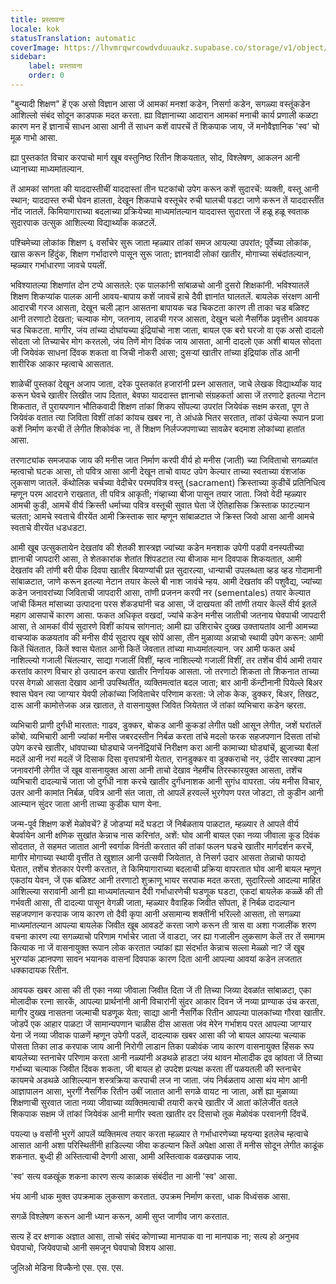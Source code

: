 ```yaml
---
title: प्रस्तावना
locale: kok
statusTranslation: automatic
coverImage: https://lhvmrqwrcowdvduuaukz.supabase.co/storage/v1/object/public/strapi-uploads/small_cover-educacion-fundamental.webp-2d51a7828a2b1309555be27f7e2a61a0.webp
sidebar:
    label: प्रस्तावना
    order: 0
---
```

"बुन्यादी शिक्षण" हें एक असो विज्ञान आसा जें आमकां मनशां कडेन, निसर्गा कडेन, सगळ्या वस्तूंकडेन आशिल्लो संबंद सोदून काडपाक मदत करता. ह्या विज्ञानाच्या आदारान आमकां मनाची कार्य प्रणाली कळटा कारण मन हें ज्ञानाचें साधन आसा आनी तें साधन कशें वापरचें तें शिकपाक जाय, जें मनोवैज्ञानिक 'स्व' चो मूळ गाभो आसा.

ह्या पुस्तकांत विचार करपाचो मार्ग खूब वस्तुनिष्ठ रितीन शिकयतात, सोद, विश्लेषण, आकलन आनी ध्यानाच्या माध्यमांतल्यान.

तें आमकां सांगता की याददास्तीचीं याददास्तां तीन घटकांचो उपेग करून कशें सुदारचें: व्यक्ती, वस्तू आनी स्थान; याददास्त रुची घेवन हालता, देखून शिकपाचे वस्तूचेर रुची घालची पडटा जाणे करून तें याददास्तींत नोंद जातलें. किमियागाराच्या बदलाच्या प्रक्रियेच्या माध्यमांतल्यान याददास्त सुदारता जें हळू हळू स्वताक सुदारपाक उत्सुक आशिल्ल्या विद्यार्थ्यांक कळटलें.

पश्चिमेच्या लोकांक शिक्षण ६ वर्सांचेर सुरू जाता म्हळ्यार तांकां समज आयल्या उपरांत; पूर्वेच्या लोकांक, खास करून हिंदुंक, शिक्षण गर्भादारणे पासून सुरू जाता; ज्ञानवादी लोकां खातीर, मोगाच्या संबंदांतल्यान, म्हळ्यार गर्भाधारणा जावचे पयलीं.

भविश्यातल्या शिक्षणांत दोन टप्पे आसतले: एक पालकांनी सांबाळचो आनी दुसरो शिक्षकांनी. भविश्यातलें शिक्षण शिकप्यांक पालक आनी आवय-बापाय कशें जावचें हाचे दैवी ज्ञानांत घालतलें. बायलेक संरक्षण आनी आदारची गरज आसता, देखून चली ल्हान आसतना बापायक चड चिकटता कारण ती ताका चड बळिश्ट आनी तरणाटो देखता; चल्याक मोग, जतनाय, लाडची गरज आसता, देखून चलो नैसर्गिक प्रवृत्तीन आवयक चड चिकटता. मागीर, जंय तांच्या दोघांयच्या इंद्रियांचो नाश जाता, बायल एक बरो घरजो वा एक असो दादलो सोदता जो तिच्याचेर मोग करतलो, जंय तिणें मोग दिवंक जाय आसता, आनी दादलो एक अशी बायल सोदता जी जियेवंक साधनां दिंवक शकता वा जिची नोकरी आसा; दुसऱ्यां खातीर तांच्या इंद्रियांक तोंड आनी शारीरिक आकार म्हत्वाचे आसतात.

शाळेचीं पुस्तकां देखून अजाप जाता, दरेक पुस्तकांत हजारांनी प्रस्न आसतात, जाचे लेखक विद्यार्थ्यांक याद करून घेवचे खातीर लिखीत जाप दितात, बेवफा याददास्त ज्ञानाचो संग्रहकर्ता आसा जें तरणाटे इतल्या नेटान शिकतात, तें पुरायपणान भौतिकवादी शिक्षण तांकां शिकप सोंपल्या उपरांत जियेवंक सक्षम करता, पूण ते जियेवंक वतात त्या जिविता विशीं तांकां कांयच खबर ना, ते आंधळे भितर सरतात, तांकां उंचेल्या रूपान प्रजा कशें निर्माण करची तें लेगीत शिकोवंक ना, तें शिक्षण निर्लज्जपणाच्या सावळेर बदमाश लोकांच्या हातांत आसा.

तरणाट्यांक समजपाक जाय की मनीस जात निर्माण करपी वीर्य हो मनीस (जाती) च्या जिविताचो सगळ्यांत म्हत्वाचो घटक आसा, तो पवित्र आसा आनी देखून ताचो वायट उपेग केल्यार ताच्या स्वताच्या वंशजांक लुकसाण जातलें. कॅथोलिक चर्चच्या वेदीचेर परमपवित्र वस्तु (sacrament) क्रिस्ताच्या कुडीचें प्रतिनिधित्व म्हणून परम आदराने राखतात, ती पवित्र आकृती; गंव्हाच्या बीजा पासून तयार जाता. जिवो वेदी म्हळ्यार आमची कुडी, आमचें वीर्य क्रिस्ती धर्माच्या पवित्र वस्तूची सुवात घेता जें ऐतिहासिक क्रिस्ताक फाटल्यान चलता; आमचे स्वताचे वीरयेंत आमी क्रिस्ताक सार म्हणून सांबाळटात जे क्रिस्त जिवो आसा आनी आमचे स्वताचे वीरयेंत धडधडटा.

आमी खूब उत्सुकतायेन देखतांव की शेतकी शास्त्रज्ञ ज्यांच्या कडेन मनशाक उपेगी पडपी वनस्पतीच्या ज्ञानाची जापदारी आसा, ते शेतकारांक शेतांत शिंपडटात त्या बीजाक मान दिवपाक शिकयतात, आमी देखतांव की तांणी बरी पीक दिवपा खातीर बियाण्यांची प्रत सुदारल्या, धान्याची उपलब्धता व्हड व्हड गोदामानी सांबाळटात, जाणे करून इतल्या नेटान तयार केल्ले बी नाश जावंचे न्हय. आमी देखतांव की पशुवैद्य, ज्यांच्या कडेन जनावरांच्या जिविताची जापदारी आसा, तांणी प्रजनन करपी नर (sementales) तयार केल्यात जांची किंमत मांसाच्या उत्पादना परस शेंकड्यांनी चड आसा, जें दाखयता की तांणी तयार केल्लें वीर्य इतलें महाग आसपाचें कारण आसा. फकत अधिकृत वखदां, ज्यांचे कडेन मनीस जातीची जतनाय घेवपाची जापदारी आसा, ते आमकां वीर्य सुदारणे विशीं कांयच सांगनात; आमी ह्या उशिराचेर दुख्ख उक्तायतांव आनी आमच्या वाचप्यांक कळयतांव की मनीस वीर्य सुदारप खूब सोपें आसा, तीन मुळाव्या अन्नाचो स्थायी उपेग करून: आमी कितें चिंततात, कितें श्वास घेतात आनी कितें जेवतात तांच्या माध्यमांतल्यान. जर आमी फकत अर्थ नाशिल्ल्यो गजाली चिंतल्यार, साद्या गजालीं विशीं, म्हत्व नाशिल्ल्यो गजालीं विशीं, तर तशेंच वीर्य आमी तयार करतांव कारण विचार हो उत्पादन करपा खातीर निर्णायक आसता. जो तरणाटो शिकता तो शिकनात ताच्या परस वेगळो आसता देखाव आनी उपस्थितींत, व्यक्तिमत्वांत बदल जाता; बार आनी कॅन्टीनानी पियेल्ले बिअर श्वास घेवन त्या जाग्यार येवपी लोकांच्या जिविताचेर परिणाम करता: जे लोक केक, डुक्कर, बिअर, तिखट, दारू आनी कामोत्तेजक अन्न खातात, ते वासनायुक्त जिवित जियेतात जें तांकां व्यभिचारा कडेन व्हरता.

व्यभिचारी प्राणी दुर्गंधी मारतात: गाढव, डुक्कर, बोकड आनी कुकडां लेगीत पक्षी आसून लेगीत, जशें घरांतलें कोंबो. व्यभिचारी आनी ज्यांकां मनीस जबरदस्तीन निर्बळ करता तांचे मदलो फरक सहजपणान दिसता तांचो उपेग करचे खातीर, धांवपाच्या घोड्याचे जननेंद्रियांचें निरीक्षण करा आनी कामाच्या घोड्यांचें, झुजाच्या बैलां मदलें आनी नरां मदलें जें दिसाक दिसा वृत्तपत्रांनी येतात, रानडुक्कर वा डुक्कराचो नर, उंदीर सारक्या ल्हान जनावरांनी लेगीत जें खूब वासनायुक्त आसा आनी ताचो देखाव नेहमींच तिरस्कारयुक्त आसता, तशेंच व्यभिचारी दादल्याचें जाता जो दुर्गंधी नाश करचे खातीर दुर्गंधनाशक आनी सुगंध वापरता. जंय मनीस विचार, उतर आनी कामांत निर्बळ, पवित्र आनी संत जाता, तो आपलें हरवल्लें भुरगेपण परत जोडटा, तो कुडीन आनी आत्म्यान सुंदर जाता आनी ताच्या कुडीक घाण येना.

जन्म-पूर्व शिक्षण कशें मेळोवचें? हें जोडप्यां मदें घडटा जें निर्बळताय पाळटात, म्हळ्यार ते आपले वीर्य बेपर्वायेन आनी क्षणिक सुखांत केन्नाच नास करिनांत, अशें: घोव आनी बायल एका नव्या जीवाला कूड दिवंक सोदतात, ते सहमत जातात आनी स्वर्गाक विनंती करतात की तांकां फलन घडचे खातीर मार्गदर्शन करचें, मागीर मोगाच्या स्थायी वृत्तींत ते खुशाल आनी उत्सवी जियेतात, ते निसर्ग उदार आसता तेन्नाचो फायदो घेतात, तशेंच शेतकार पेरणी करतात, ते किमियागाराच्या बदलाची प्रक्रिया वापरतात घोव आनी बायल म्हणून एकठांय येवन, जें एक बळिश्ट आनी तरणाटो शुक्राणू भायर सरपाक मदत करता, सुदारिल्लो आदल्या माहित आशिल्ल्या सरावांनी आनी ह्या माध्यमांतल्यान दैवी गर्भाधारणेची घडणूक घडटा, एकदां बायलेक कळ्ळें की ती गर्भवती आसा, ती दादल्या पासून वेगळी जाता, म्हळ्यार वैवाहिक जिवीत सोंपता, हें निर्बळ दादल्यान सहजपणान करपाक जाय कारण तो दैवी कृपा आनी असामान्य शक्तींनी भरिल्लो आसता, तो सगळ्या माध्यमांतल्यान आपल्या बायलेक जिवीत खूब आवडटें करता जाणे करून ती त्रास वा अशा गजालींक शरण वचना कारण त्या सगळ्याचो परिणाम गर्भाचेर जाता जें वाडटा, जर ह्या गजालीन लुकसाण केलें तर तें समागम कित्याक ना जें वासनायुक्त रूपान लोक करतात ज्यांकां ह्या संदर्भात केन्नाच सल्ला मेळ्ळो ना? जें खूब भुरग्यांक ल्हानपणा सावन भयानक वासनां दिवपाक कारण दिता आनी आपल्या आवयां कडेन लजतात धक्कादायक रितीन.

आवयक खबर आसा की ती एका नव्या जीवाला जिवीत दिता जें ती तिच्या जिव्या देवळांत सांबाळटा, एका मोलादीक रत्ना सारकें, आपल्या प्रार्थनांनी आनी विचारांनी सुंदर आकार दिवन जें नव्या प्राण्याक उंच करता, मागीर दुख्ख नासतना जल्माची घडणूक येता; साद्या आनी नैसर्गिक रितीन आपल्या पालकांच्या गौरवा खातीर. जोडपें एक आहार पाळटा जें सामान्यपणान चाळीस दीस आसता जंव मेरेन गर्भाशय परत आपल्या जाग्यार येना जें नव्या जीवाक पाळणें म्हणून उपेगी पडलें, दादल्याक खबर आसा की जो बायल आपल्या चल्याक पोसता तिका लाड करपाक जाय आनी निरोगी लाडान तिका पळोवंक जाय कारण वासनायुक्त हिंसक रूप बायलेच्या स्तनाचेर परिणाम करता आनी नळ्यांनी अडथळे हाडटा जंय थावन मोलादीक द्रव व्हांवता जें तिच्या गर्भाच्या चल्याक जिवीत दिंवक शकता, जी बायल हो उपदेश प्रत्यक्ष करता तीं पळयतली की स्तनाचेर कायमचे अडथळे आशिल्ल्यान शस्त्रक्रिया करपाची लज ना जाता. जंय निर्बळताय आसा थंय मोग आनी आज्ञापालन आसा, भुरगीं नैसर्गिक रितीन उबीं जातात आनी सगळे वायट ना जाता, अशें ह्या मुळाव्या शिक्षणाची सुरवात जाता नव्या जीवाच्या व्यक्तिमत्वाची तयारी करचे खातीर जें आतां कॉलेजींत वतले शिकपाक सक्षम जें तांकां जियेवंक आनी मागीर स्वता खातीर दर दिसाचो तूक मेळोवंक परवानगी दिंवचें.

पयल्या ७ वर्सांनी भुरगें आपलें व्यक्तिमत्व तयार करता म्हळ्यार ते गर्भाधारणेच्या म्हयन्या इतलेच म्हत्वाचे आसात आनी अशा परिस्थितींनी हाडिल्ल्या जीवा कडल्यान कितें अपेक्षा आसा तें मनीस सोदून लेगीत काडूंक शकनात. बुध्दी ही अस्तित्वाची देणगी आसा, आमी अस्तित्वाक वळखपाक जाय.

'स्व' सत्य वळखूंक शकना कारण सत्य काळाक संबंदीत ना आनी 'स्व' आसा.

भंय आनी धाक मुक्त उपक्रमाक लुकसाण करतात. उपक्रम निर्माण करता, धाक विध्वंसक आसा.

सगळें विश्लेषण करून आनी ध्यान करून, आमी सुप्त जाणीव जाग करतात.

सत्य हें दर क्षणाक अज्ञात आसा, ताचो संबंद कोणाच्या मानपाक वा ना मानपाक ना; सत्य हो अनुभव घेवपाचो, जियेवपाचो आनी समजून घेवपाचो विशय आसा.

जुलिओ मेडिना विज्कैनो
एस. एस. एस.


